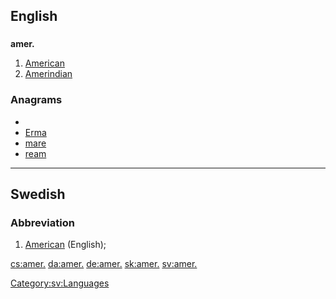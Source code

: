 ==English==
==={{abbreviation}}===
'''amer.'''
# [[American]]
# [[Amerindian]]

===Anagrams===
* {{alphagram|aemr}}
* [[Erma#English|Erma]]
* [[mare#English|mare]]
* [[ream#English|ream]]

----

==Swedish==

===Abbreviation===
{{infl|sv|abbreviation}}

# {{lexicography|lang=sv}} [[American]] (English); {{abbreviation of|amerikansk engelska|lang=sv}}

[[Category:sv:Languages]]

[[cs:amer.]]
[[da:amer.]]
[[de:amer.]]
[[sk:amer.]]
[[sv:amer.]]